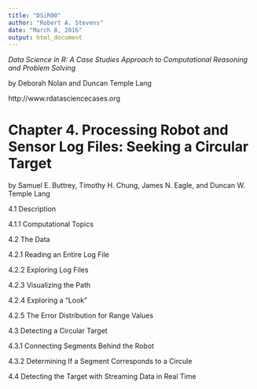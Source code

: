 ```yaml
---
title: "DSiR00"
author: "Robert A. Stevens"
date: "March 8, 2016"
output: html_document
---
```


*Data Science in R: A Case Studies Approach to Computational Reasoning and Problem Solving*

by Deborah Nolan and Duncan Temple Lang

http://www.rdatasciencecases.org

# Chapter 4. Processing Robot and Sensor Log Files: Seeking a Circular Target 

by Samuel E. Buttrey, Timothy H. Chung, James N. Eagle, and Duncan W. Temple Lang

4.1 Description

4.1.1 Computational Topics

4.2 The Data

4.2.1 Reading an Entire Log File

4.2.2 Exploring Log Files

4.2.3 Visualizing the Path

4.2.4 Exploring a “Look”

4.2.5 The Error Distribution for Range Values

4.3 Detecting a Circular Target

4.3.1 Connecting Segments Behind the Robot

4.3.2 Determining If a Segment Corresponds to a Circule

4.4 Detecting the Target with Streaming Data in Real Time
